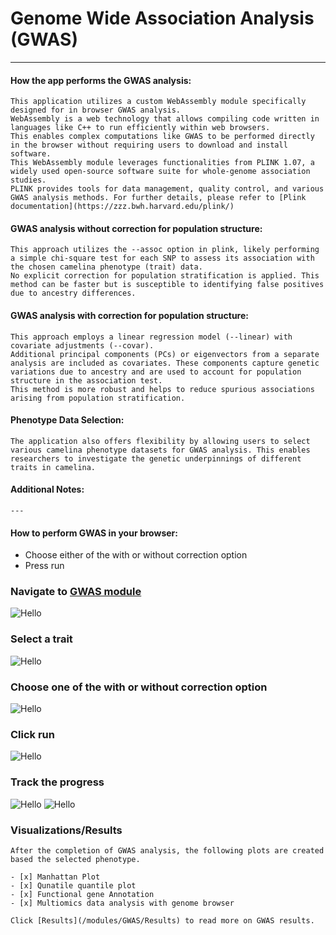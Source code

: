 # Genome Wide Association Analysis (GWAS)
---- 
#### How the app performs the GWAS analysis:

    This application utilizes a custom WebAssembly module specifically designed for in browser GWAS analysis. 
    WebAssembly is a web technology that allows compiling code written in languages like C++ to run efficiently within web browsers. 
    This enables complex computations like GWAS to be performed directly in the browser without requiring users to download and install software.
    This WebAssembly module leverages functionalities from PLINK 1.07, a widely used open-source software suite for whole-genome association studies. 
    PLINK provides tools for data management, quality control, and various GWAS analysis methods. For further details, please refer to [Plink documentation](https://zzz.bwh.harvard.edu/plink/)

#### GWAS analysis without correction for population structure:

    This approach utilizes the --assoc option in plink, likely performing a simple chi-square test for each SNP to assess its association with the chosen camelina phenotype (trait) data.
    No explicit correction for population stratification is applied. This method can be faster but is susceptible to identifying false positives due to ancestry differences.

#### GWAS analysis with correction for population structure:

    This approach employs a linear regression model (--linear) with covariate adjustments (--covar).
    Additional principal components (PCs) or eigenvectors from a separate analysis are included as covariates. These components capture genetic variations due to ancestry and are used to account for population structure in the association test.
    This method is more robust and helps to reduce spurious associations arising from population stratification.

#### Phenotype Data Selection:

    The application also offers flexibility by allowing users to select various camelina phenotype datasets for GWAS analysis. This enables researchers to investigate the genetic underpinnings of different traits in camelina.

#### Additional Notes:

    ---


#### How to perform GWAS in your browser:

   - Choose either of the with or without correction option
   - Press run


 
<Steps>

###  Navigate to [GWAS module](https://www.camelina-hub.org/router?component=gwas)
![Hello](/GWAS_HomeScreem.png)

### Select a trait
![Hello](/GWAS_2_select_a_trait.png)

### Choose one of the with or without correction option
![Hello](/GWAS_3_SelectCorrection.png)

### Click run
![Hello](/GWAS_4_ClickRun.png)


### Track the progress 
![Hello](/GWAS_5_progress.png)
![Hello](/GWAS_6_progress.png)


### Visualizations/Results 
    After the completion of GWAS analysis, the following plots are created based the selected phenotype.

    - [x] Manhattan Plot
    - [x] Qunatile quantile plot
    - [x] Functional gene Annotation
    - [x] Multiomics data analysis with genome browser

    Click [Results](/modules/GWAS/Results) to read more on GWAS results.

</Steps>